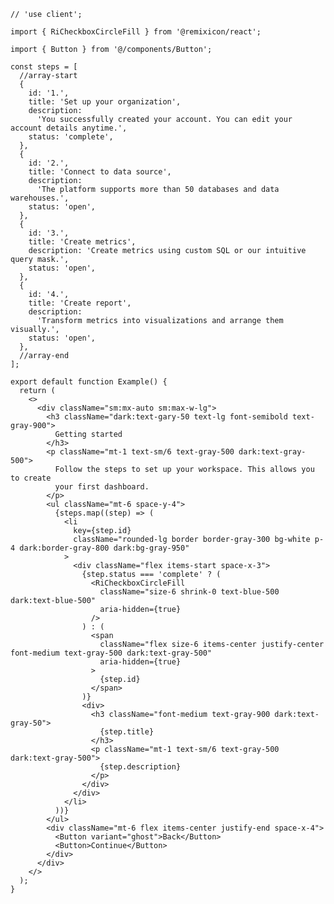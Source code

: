 ````tsx
// 'use client';

import { RiCheckboxCircleFill } from '@remixicon/react';

import { Button } from '@/components/Button';

const steps = [
  //array-start
  {
    id: '1.',
    title: 'Set up your organization',
    description:
      'You successfully created your account. You can edit your account details anytime.',
    status: 'complete',
  },
  {
    id: '2.',
    title: 'Connect to data source',
    description:
      'The platform supports more than 50 databases and data warehouses.',
    status: 'open',
  },
  {
    id: '3.',
    title: 'Create metrics',
    description: 'Create metrics using custom SQL or our intuitive query mask.',
    status: 'open',
  },
  {
    id: '4.',
    title: 'Create report',
    description:
      'Transform metrics into visualizations and arrange them visually.',
    status: 'open',
  },
  //array-end
];

export default function Example() {
  return (
    <>
      <div className="sm:mx-auto sm:max-w-lg">
        <h3 className="dark:text-gary-50 text-lg font-semibold text-gray-900">
          Getting started
        </h3>
        <p className="mt-1 text-sm/6 text-gray-500 dark:text-gray-500">
          Follow the steps to set up your workspace. This allows you to create
          your first dashboard.
        </p>
        <ul className="mt-6 space-y-4">
          {steps.map((step) => (
            <li
              key={step.id}
              className="rounded-lg border border-gray-300 bg-white p-4 dark:border-gray-800 dark:bg-gray-950"
            >
              <div className="flex items-start space-x-3">
                {step.status === 'complete' ? (
                  <RiCheckboxCircleFill
                    className="size-6 shrink-0 text-blue-500 dark:text-blue-500"
                    aria-hidden={true}
                  />
                ) : (
                  <span
                    className="flex size-6 items-center justify-center font-medium text-gray-500 dark:text-gray-500"
                    aria-hidden={true}
                  >
                    {step.id}
                  </span>
                )}
                <div>
                  <h3 className="font-medium text-gray-900 dark:text-gray-50">
                    {step.title}
                  </h3>
                  <p className="mt-1 text-sm/6 text-gray-500 dark:text-gray-500">
                    {step.description}
                  </p>
                </div>
              </div>
            </li>
          ))}
        </ul>
        <div className="mt-6 flex items-center justify-end space-x-4">
          <Button variant="ghost">Back</Button>
          <Button>Continue</Button>
        </div>
      </div>
    </>
  );
}

````